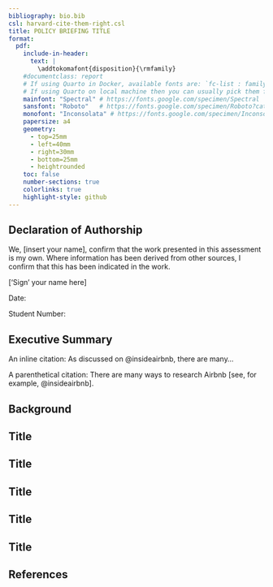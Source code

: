 ```yaml
---
bibliography: bio.bib
csl: harvard-cite-them-right.csl
title: POLICY BRIEFING TITLE
format: 
  pdf:
    include-in-header:
      text: |
        \addtokomafont{disposition}{\rmfamily}
    #documentclass: report
    # If using Quarto in Docker, available fonts are: `fc-list : family | sort | uniq`
    # If using Quarto on local machine then you can usually pick them from the list of installed fonts
    mainfont: "Spectral" # https://fonts.google.com/specimen/Spectral
    sansfont: "Roboto"   # https://fonts.google.com/specimen/Roboto?category=Sans+Serif
    monofont: "Inconsolata" # https://fonts.google.com/specimen/Inconsolata
    papersize: a4
    geometry:
      - top=25mm
      - left=40mm
      - right=30mm
      - bottom=25mm
      - heightrounded
    toc: false
    number-sections: true
    colorlinks: true
    highlight-style: github
---
```


## Declaration of Authorship {.unnumbered .unlisted}

We, [insert your name], confirm that the work presented in this assessment is my own. Where information has been derived from other sources, I confirm that this has been indicated in the work.

['Sign' your name here]

Date:

Student Number: 

## Executive Summary

An inline citation: As discussed on @insideairbnb, there are many...

A parenthetical citation: There are many ways to research Airbnb [see, for example, @insideairbnb].

## Background

## Title

## Title

## Title

## Title

## Title

## References

